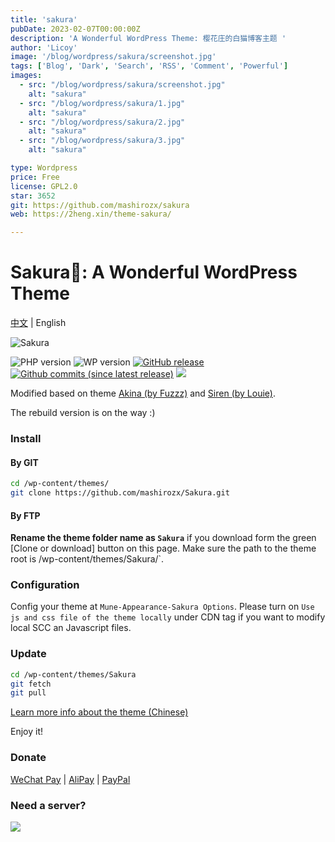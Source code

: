 ```yaml
---
title: 'sakura'
pubDate: 2023-02-07T00:00:00Z
description: 'A Wonderful WordPress Theme: 樱花庄的白猫博客主题 '
author: 'Licoy'
image: '/blog/wordpress/sakura/screenshot.jpg'
tags: ['Blog', 'Dark', 'Search', 'RSS', 'Comment', 'Powerful']
images:
  - src: "/blog/wordpress/sakura/screenshot.jpg"
    alt: "sakura"
  - src: "/blog/wordpress/sakura/1.jpg"
    alt: "sakura"
  - src: "/blog/wordpress/sakura/2.jpg"
    alt: "sakura"
  - src: "/blog/wordpress/sakura/3.jpg"
    alt: "sakura"

type: Wordpress
price: Free
license: GPL2.0
star: 3652
git: https://github.com/mashirozx/sakura
web: https://2heng.xin/theme-sakura/

---
```



Sakura🌸: A Wonderful WordPress Theme
===

[中文](README.md) | English

![Sakura](/blog/wordpress/sakura/screenshot.jpg)

![PHP version](https://img.shields.io/badge/PHP-7.1+-4F5B93.svg?style=flat-square&logo=php)
![WP version](https://img.shields.io/badge/WordPress-5.3-0073aa.svg?style=flat-square&logo=wordpress)
[![GitHub release](https://img.shields.io/github/release/mashirozx/Sakura.svg?style=flat-square)](https://github.com/mashirozx/Sakura/releases/latest)
[![Github commits (since latest release)](https://img.shields.io/github/commits-since/mashirozx/Sakura/latest/dev.svg?style=flat-square)](https://github.com/mashirozx/Sakura/commits/dev)
[![](https://data.jsdelivr.com/v1/package/gh/moezx/cdn/badge)](https://www.jsdelivr.com/package/gh/moezx/cdn)

Modified based on theme [Akina (by Fuzzz)](http://www.akina.pw/themeakina) and [Siren (by Louie)](https://github.com/louie-senpai/Siren).

The rebuild version is on the way :)

### Install

#### By GIT
```bash
cd /wp-content/themes/
git clone https://github.com/mashirozx/Sakura.git
```

#### By FTP
**Rename the theme folder name as `Sakura`** if you download form the green [Clone or download] button on this page. Make sure the path to the theme root is /wp-content/themes/Sakura/`.

### Configuration
Config your theme at `Mune-Appearance-Sakura Options`. Please turn on `Use js and css file of the theme locally` under CDN tag if you want to modify local SCC an Javascript files.

### Update
```bash
cd /wp-content/themes/Sakura
git fetch
git pull
```

[Learn more info about the theme (Chinese)](https://2heng.xin/theme-sakura/)

Enjoy it!

### Donate
[WeChat Pay](https://view.moezx.cc/images/2018/05/28/WeChanQR.png) | [AliPay](https://view.moezx.cc/images/2018/05/28/AliPayQR.jpg) | [PayPal](https://paypal.me/mashirozx)

### Need a server?
[![](https://www.vultr.com/media/banners/banner_728x90.png)](https://www.vultr.com/?ref=7674346)

